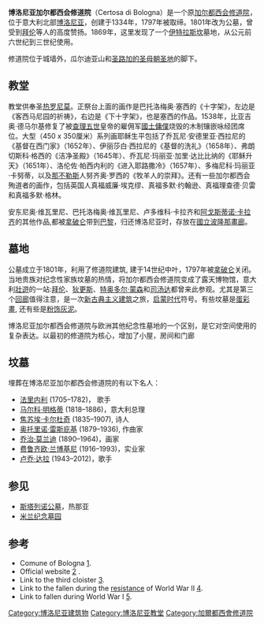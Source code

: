 {{Infobox_cemetery
|name = 博洛尼亚加尔都西会修道院
|image = Sala del colombario (certosa di bologna).JPG
|imagesize =250px
|established = 1334
|country = [[意大利|意大利]]
|location = [[博洛尼亚|博洛尼亚]]
|type = 
|owner = 博洛尼亚
|website = [http://www.certosadibologna.it/ Official website]
}}
'''博洛尼亚加尔都西会修道院'''（Certosa di Bologna）是一个原[[加尔都西会|加尔都西会]][[修道院|修道院]]，位于意大利北部[[博洛尼亚|博洛尼亚]]，创建于1334年，1797年被取缔。1801年改为公墓，曾受到[[拜伦|拜伦]]等人的高度赞扬。1869年，这里发现了一个[[伊特拉斯坎文明|伊特拉斯坎]]墓地，从公元前六世纪到三世纪使用。

修道院位于城墙外，瓜尔迪亚山和[[圣路加的圣母朝圣地|圣路加的圣母朝圣地]]的脚下。

== 教堂 ==
教堂供奉圣[[热罗尼莫|热罗尼莫]]。正祭台上面的画作是巴托洛梅奥·塞西的《十字架》，左边是《客西马尼园的祈祷》，右边是《下十字架》，也是塞西的作品。1538年，比亚吉奥·德马尔基修复了被[[查理五世_(神圣罗马帝国)|查理五世]]皇帝的雇佣军[[國土傭僕|國土傭僕]]烧毁的木制镶嵌咏经团席位。大型（450 x 350厘米）系列画耶稣生平包括了乔瓦尼·安德里亚·西拉尼的《基督在西门家》（1652年）、伊丽莎白·西拉尼的《基督的洗礼》（1658年）、弗朗切斯科·格西的《洁净圣殿》（1645年）、乔瓦尼·玛丽亚·加里·达比比纳的《耶稣升天》（1651年）、洛伦佐·帕西内利的《进入耶路撒冷》（1657年）、多梅尼科·玛丽亚·卡努蒂，以及[[那不勒斯|那不勒斯]]人努齐奥·罗西的《牧羊人的崇拜》。还有一些加尔都西会殉道者的画作，包括英国人真福威廉·埃克缪、真福多默·约翰逊、真福理查德·贝雷和真福多默·格林。

安东尼奥·维瓦里尼、巴托洛梅奥·维瓦里尼、卢多维科·卡拉齐和[[阿戈斯蒂诺·卡拉齐|阿戈斯蒂诺·卡拉齐]]的其他作品,都被[[拿破仑|拿破仑]]带到[[巴黎|巴黎]]，归还博洛尼亚时，存放在[[國立波隆那畫廊|國立波隆那畫廊]]。

== 墓地 ==
公墓成立于1801年，利用了修道院建筑, 建于14世纪中叶，1797年被[[拿破仑|拿破仑]]关闭。当地贵族对纪念性家族坟墓的热情，将加尔都西会修道院变成了露天博物馆，意大利[[壯遊|壯遊]]的一站:[[拜伦|拜伦]]、[[狄更斯|狄更斯]]、[[特奥多尔·蒙森|特奥多尔·蒙森]]和[[司汤达|司汤达]]都曾来此参观。尤其是第三个[[回廊|回廊]]值得注意，是一次[[新古典主义建筑|新古典主义建筑]]之旅，[[启蒙时代|启蒙时代]]符号。有些坟墓是[[蛋彩畫|蛋彩畫]], 还有些是[[粉饰灰泥|粉饰灰泥]]。

博洛尼亚加尔都西会修道院与欧洲其他纪念性墓地的一个区别，是它对空间使用的复杂表达。以最初的修道院为核心，增加了小屋，房间和门廊

==坟墓 ==
埋葬在博洛尼亚加尔都西会修道院的有以下名人：

* [[法里内利|法里内利]] (1705–1782)， 歌手
* [[马尔科·明格蒂|马尔科·明格蒂]] (1818–1886)，意大利总理
* [[焦苏埃·卡尔杜奇|焦苏埃·卡尔杜奇]] (1835–1907), 诗人
* [[奥托里诺·雷斯庇基|奥托里诺·雷斯庇基]] (1879–1936), 作曲家
* [[乔治·莫兰迪|乔治·莫兰迪]] (1890–1964)，画家
* [[费鲁齐欧·兰博基尼|费鲁齐欧·兰博基尼]] (1916–1993)，实业家
* [[卢乔·达拉|卢乔·达拉]] (1943–2012)，歌手

==参见==
* [[斯塔列诺公墓|斯塔列诺公墓]]，热那亚
* [[米兰纪念墓园|米兰纪念墓园]]

== 参考 ==
* Comune of Bologna [http://www.comune.bologna.it/]{{Wayback|url=http://www.comune.bologna.it/ |date=20101203003313 }}.
* Official website [http://www.certosadibologna.it/] {{Wayback|url=http://www.certosadibologna.it/ |date=20210211043302 }}.
* Link to the third cloister [https://web.archive.org/web/20090605155417/http://certosa.cineca.it/chiostro/mappa_chiostro.php].
* Link to the fallen during the [[Resistance_during_World_War_II|resistance]] of World War II [https://web.archive.org/web/20070301130129/http://certosa.cineca.it/2/].
* Link to fallen during World War I [https://web.archive.org/web/20070518081830/http://certosa.cineca.it/1/]. 

{{coord|44|29|47|N|11|18|34|E|region:IT_source:kolossus-itwiki|display=title}}
[[Category:博洛尼亚建筑物|Category:博洛尼亚建筑物]]
[[Category:博洛尼亚教堂|Category:博洛尼亚教堂]]
[[Category:加爾都西會修道院|Category:加爾都西會修道院]]